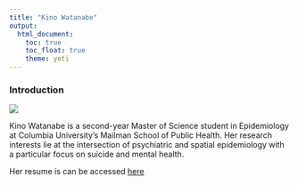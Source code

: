 ```yaml
---
title: "Kino Watanabe"
output: 
  html_document:
    toc: true
    toc_float: true
    theme: yeti
---
```


### Introduction

![](images/mood.jpeg)

Kino Watanabe is a second-year Master of Science student in Epidemiology at Columbia University’s Mailman School of Public Health. Her research interests lie at the intersection of psychiatric and spatial epidemiology with a particular focus on suicide and mental health.

Her resume is can be accessed [here](resume.html)



